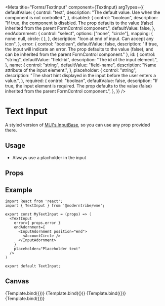 
<Meta
  title="Forms/TextInput"
  component={TextInput}
  argTypes={{
    defaultValue: {
      control: "text",
      description:
        "The default value. Use when the component is not controlled.",
    },
    disabled: {
      control: "boolean",
      description:
        "If true, the component is disabled. The prop defaults to the value (false) inherited from the parent FormControl component.",
      defaultValue: false,
    },
    endAdornment: {
      control: "select",
      options: ["none", "circle"],
      mapping: {
        none: null,
        circle: (
          <InputAdornment position="end">
            <AccountCircle />
          </InputAdornment>
        ),
      },
      description: "Icon at end of input. Can accept any icon",
    },
    error: {
      control: "boolean",
      defaultValue: false,
      description: "If true, the input will indicate an error. The prop defaults to the value (false), and can be inherited from the parent FormControl component."
    },
    id: {
      control: "string",
      defaultValue: "field-id",
      description: "The id of the input element.",
    },
    name: {
      control: "string",
      defaultValue: "field-name",
      description: "Name attribute of the input element.",
    },
    placeholder: {
      control: "string",
      description:
        "The short hint displayed in the input before the user enters a value.",
    },
    required: {
      control: "boolean",
      defaultValue: false,
      description:
        "If true, the input element is required. The prop defaults to the value (false) inherited from the parent FormControl component.",
    },
  }}
/>


# Text Input

A styled version of <a href="https://mui.com/material-ui/api/input-base/" target="_blank">MUI's InputBase</a>, so you can use any prop provided there.

## Usage

- Always use a placholder in the input

## Props

<ArgsTable story="." />

## Example

```
import React from 'react';
import { TextInput } from '@moderntribe/wme';

export const MyTextInput = (props) => (
  <TextInput
    error={ props.error }
    endAdornment={
      <InputAdornment position="end">
        <AccountCircle />
      </InputAdornment>
    }
    placeholder="Placeholder text"
  />
)

export default TextInput;
```

## Canvas

<Canvas>
  <Story
    name="TextInputBase"
    args={{
      placeholder: "Weep; for not all tears are an evil.",
    }}
  >
    {Template.bind({})}
  </Story>
  <Story
    name="TextInputFilled"
    args={{
      defaultValue: "Weep; for not all tears are an evil.",
    }}
  >
    {Template.bind({})}
  </Story>
  <Story
    name="TextInputError"
    args={{
      error: true,
      defaultValue: "Weep; for not all tears are an evil.",
    }}
  >
    {Template.bind({})}
  </Story>
  <Story
    name="TextInputDisabled"
    args={{
      disabled: true,
      defaultValue: "Weep; for not all tears are an evil.",
    }}
  >
    {Template.bind({})}
  </Story>
</Canvas>